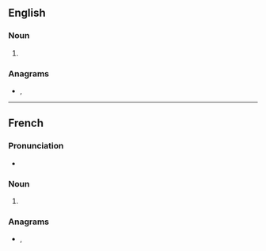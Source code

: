 {{also|catións|cátions}}

==English==

===Noun===
{{head|en|noun plural form}}

# {{plural of|cation|lang=en}}

===Anagrams===
* {{l|en|actions}}, {{l|en|costain}}

----

==French==

===Pronunciation===
* {{IPA|/katjɔ̃/|lang=fr}}

===Noun===
{{head|fr|noun plural form|g=m}}

# {{plural of|cation|lang=fr}}

===Anagrams===
* {{l|fr|actions}}, {{l|fr|contais}}